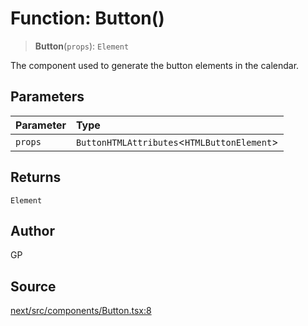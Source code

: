 # Function: Button()

> **Button**(`props`): `Element`

The component used to generate the button elements in the calendar.

## Parameters

| Parameter | Type |
| :------ | :------ |
| `props` | `ButtonHTMLAttributes`\<`HTMLButtonElement`\> |

## Returns

`Element`

## Author

GP

## Source

[next/src/components/Button.tsx:8](https://github.com/gpbl/react-day-picker/blob/86f49ff11/next/src/components/Button.tsx#L8)
